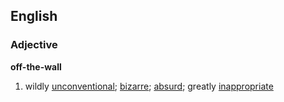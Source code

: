 == English ==
=== Adjective ===
'''off-the-wall'''
# wildly [[unconventional]]; [[bizarre]]; [[absurd]]; greatly [[inappropriate]]